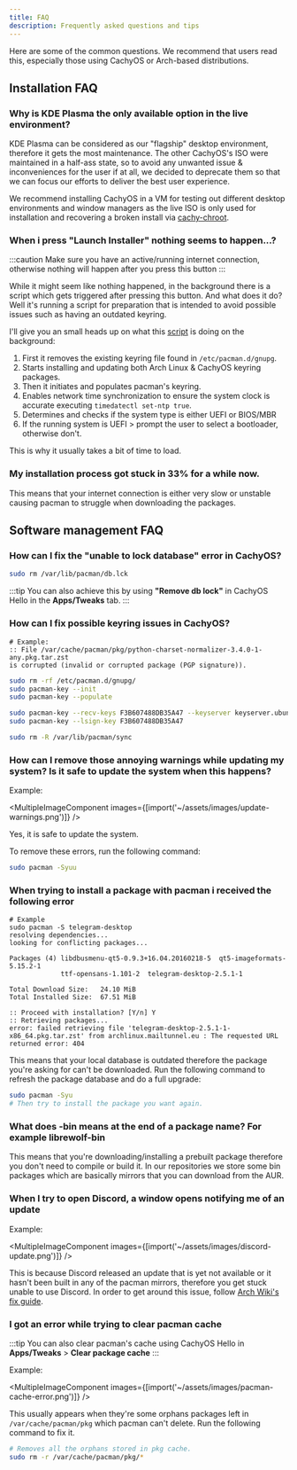 ```yaml
---
title: FAQ
description: Frequently asked questions and tips
---
```



Here are some of the common questions. We recommend that users read this, especially those using CachyOS or Arch-based distributions.

## Installation FAQ

### Why is KDE Plasma the only available option in the live environment?

KDE Plasma can be considered as our "flagship" desktop environment, therefore it gets the most maintenance. The other CachyOS's ISO
were maintained in a half-ass state, so to avoid any unwanted issue & inconveniences for the user if at all, we decided to deprecate them so that we can focus our efforts to deliver
the best user experience.

We recommend installing CachyOS in a VM for testing out different desktop environments and window managers as the live ISO is only
used for installation and recovering a broken install via [cachy-chroot](https://github.com/CachyOS/cachy-chroot).

### When i press "Launch Installer" nothing seems to happen...?

:::caution
Make sure you have an active/running internet connection, otherwise nothing will happen after you press this button
:::

While it might seem like nothing happened, in the background there is a script which gets triggered after pressing this button. And what does it do? Well it's running a script for preparation that is  intended to avoid possible issues such as having an outdated keyring.

I'll give you an small heads up on what this [script](https://github.com/CachyOS/CachyOS-Live-ISO/blob/master/archiso/airootfs/usr/local/bin/calamares-online.sh) is doing on the background:

<Steps>

1. First it removes the existing keyring file found in `/etc/pacman.d/gnupg`.
2. Starts installing and updating both Arch Linux & CachyOS keyring packages.
3. Then it initiates and populates pacman's keyring.
4. Enables network time synchronization to ensure the system clock is accurate executing `timedatectl set-ntp true`.
5. Determines and checks if the system type is either UEFI or BIOS/MBR
6. If the running system is UEFI > prompt the user to select a bootloader, otherwise don't.

</Steps>

This is why it usually takes a bit of time to load.

### My installation process got stuck in 33% for a while now.

This means that your internet connection is either very slow or unstable causing pacman to struggle when downloading the packages.

## Software management FAQ

### How can I fix the "unable to lock database" error in CachyOS?
```sh
sudo rm /var/lib/pacman/db.lck
```
:::tip
You can also achieve this by using **"Remove db lock"** in CachyOS Hello in the **Apps/Tweaks** tab.
:::

### How can I fix possible keyring issues in CachyOS?

```code
# Example:
:: File /var/cache/pacman/pkg/python-charset-normalizer-3.4.0-1-any.pkg.tar.zst
is corrupted (invalid or corrupted package (PGP signature)). 
```

```sh
sudo rm -rf /etc/pacman.d/gnupg/
sudo pacman-key --init
sudo pacman-key --populate

sudo pacman-key --recv-keys F3B607488DB35A47 --keyserver keyserver.ubuntu.com
sudo pacman-key --lsign-key F3B607488DB35A47

sudo rm -R /var/lib/pacman/sync
```

### How can I remove those annoying warnings while updating my system? Is it safe to update the system when this happens?

Example:

<MultipleImageComponent images={[import('~/assets/images/update-warnings.png')]} />

Yes, it is safe to update the system.

To remove these errors, run the following command:
```sh
sudo pacman -Syuu
```

### When trying to install a package with pacman i received the following error

```code
# Example
sudo pacman -S telegram-desktop
resolving dependencies...
looking for conflicting packages...

Packages (4) libdbusmenu-qt5-0.9.3+16.04.20160218-5  qt5-imageformats-5.15.2-1
             ttf-opensans-1.101-2  telegram-desktop-2.5.1-1

Total Download Size:   24.10 MiB
Total Installed Size:  67.51 MiB

:: Proceed with installation? [Y/n] Y
:: Retrieving packages...
error: failed retrieving file 'telegram-desktop-2.5.1-1-x86_64.pkg.tar.zst' from archlinux.mailtunnel.eu : The requested URL returned error: 404
```

This means that your local database is outdated therefore the package you're asking for can't be downloaded. Run the following command to refresh the package database and do a full upgrade:

```sh
sudo pacman -Syu
# Then try to install the package you want again.
```

### What does -bin means at the end of a package name? For example librewolf-bin

This means that you're downloading/installing a prebuilt package therefore you don't need to compile or build it.
In our repositories we store some bin packages which are basically mirrors that you can download from the AUR.

### When I try to open Discord, a window opens notifying me of an update

Example:

<MultipleImageComponent images={[import('~/assets/images/discord-update.png')]} />

This is because Discord released an update that is yet not available or it hasn't been built in any of the pacman mirrors, therefore you get stuck
unable to use Discord. In order to get around this issue, follow [Arch Wiki's fix guide](<https://wiki.archlinux.org/title/Discord#Discord_asks_for_an_update_not_yet_available_in_the_repository>).


### I got an error while trying to clear pacman cache

:::tip
You can also clear pacman's cache using CachyOS Hello in **Apps/Tweaks** > **Clear package cache**
:::

Example:

<MultipleImageComponent images={[import('~/assets/images/pacman-cache-error.png')]} />

This usually appears when they're some orphans packages left in `/var/cache/pacman/pkg` which pacman can't delete. Run the following command to fix it.

```sh
# Removes all the orphans stored in pkg cache.
sudo rm -r /var/cache/pacman/pkg/*
```

